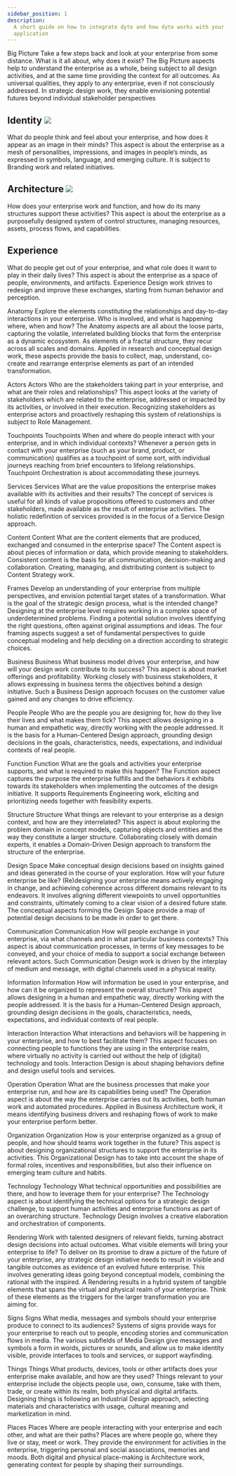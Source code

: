 ```yaml
---
sidebar_position: 1
description:
  A short guide on how to integrate dyte and how dyte works with your
  application
---
```

Big Picture
Take a few steps back and look at your enterprise from some distance. What is it all about, why does it exist?
The Big Picture aspects help to understand the enterprise as a whole, being subject to all design activities, and at the same time providing the context for all outcomes. As universal qualities, they apply to any enterprise, even if not consciously addressed. In strategic design work, they enable envisioning potential futures beyond individual stakeholder perspectives

## Identity ![](https://i.imgur.com/rYQvHWh.png) 
What do people think and feel about your enterprise, and how does it appear as an image in their minds?
This aspect is about the enterprise as a mesh of personalities, impressions, and images in people’s minds, as expressed in symbols, language, and emerging culture. It is subject to Branding work and related initiatives.
## Architecture ![](https://i.imgur.com/rYQvHWh.png) 

How does your enterprise work and function, and how do its many structures support these activities?
This aspect is about the enterprise as a purposefully designed system of control structures, managing resources, assets, process flows, and capabilities.

## Experience
 
What do people get out of your enterprise, and what role does it want to play in their daily lives?
This aspect is about the enterprise as a space of people, environments, and artifacts. Experience Design work strives to redesign and improve these exchanges, starting from human behavior and perception.

Anatomy
Explore the elements constituting the relationships and day-to-day interactions in your enterprise. Who is involved, and what is happening where, when and how?
The Anatomy aspects are all about the loose parts, capturing the volatile, interrelated building blocks that form the enterprise as a dynamic ecosystem. As elements of a fractal structure, they recur across all scales and domains. Applied in research and conceptual design work, these aspects provide the basis to collect, map, understand, co-create and rearrange enterprise elements as part of an intended transformation.

Actors
Actors
Who are the stakeholders taking part in your enterprise, and what are their roles and relationships?
This aspect looks at the variety of stakeholders which are related to the enterprise, addressed or impacted by its activities, or involved in their execution. Recognizing stakeholders as enterprise actors and proactively reshaping this system of relationships is subject to Role Management.

Touchpoints
Touchpoints
When and where do people interact with your enterprise, and in which individual contexts?
Whenever a person gets in contact with your enterprise (such as your brand, product, or communication) qualifies as a touchpoint of some sort, with individual journeys reaching from brief encounters to lifelong relationships. Touchpoint Orchestration is about accommodating these journeys.

Services
Services
What are the value propositions the enterprise makes available with its activities and their results?
The concept of services is useful for all kinds of value propositions offered to customers and other stakeholders, made available as the result of enterprise activities. The holistic redefinition of services provided is in the focus of a Service Design approach.

Content
Content
What are the content elements that are produced, exchanged and consumed in the enterprise space?
The Content aspect is about pieces of information or data, which provide meaning to stakeholders. Consistent content is the basis for all communication, decision-making and collaboration. Creating, managing, and distributing content is subject to Content Strategy work.

Frames
Develop an understanding of your enterprise from multiple perspectives, and envision potential target states of a transformation. What is the goal of the strategic design process, what is the intended change?
Designing at the enterprise level requires working in a complex space of underdetermined problems. Finding a potential solution involves identifying the right questions, often against original assumptions and ideas. The four framing aspects suggest a set of fundamental perspectives to guide conceptual modeling and help deciding on a direction according to strategic choices.

Business
Business
What business model drives your enterprise, and how will your design work contribute to its success?
This aspect is about market offerings and profitability. Working closely with business stakeholders, it allows expressing in business terms the objectives behind a design initiative. Such a Business Design approach focuses on the customer value gained and any changes to drive efficiency.

People
People
Who are the people you are designing for, how do they live their lives and what makes them tick?
This aspect allows designing in a human and empathetic way, directly working with the people addressed. It is the basis for a Human-Centered Design approach, grounding design decisions in the goals, characteristics, needs, expectations, and individual contexts of real people.

Function
Function
What are the goals and activities your enterprise supports, and what is required to make this happen?
The Function aspect captures the purpose the enterprise fulfills and the behaviors it exhibits towards its stakeholders when implementing the outcomes of the design initiative. It supports Requirements Engineering work, eliciting and prioritizing needs together with feasibility experts.

Structure
Structure
What things are relevant to your enterprise as a design context, and how are they interrelated?
This aspect is about exploring the problem domain in concept models, capturing objects and entities and the way they constitute a larger structure. Collaborating closely with domain experts, it enables a Domain-Driven Design approach to transform the structure of the enterprise.

Design Space
Make conceptual design decisions based on insights gained and ideas generated in the course of your exploration. How will your future enterprise be like?
(Re)designing your enterprise means actively engaging in change, and achieving coherence across different domains relevant to its endeavors. It involves aligning different viewpoints to unveil opportunities and constraints, ultimately coming to a clear vision of a desired future state. The conceptual aspects forming the Design Space provide a map of potential design decisions to be made in order to get there.

Communication
Communication
How will people exchange in your enterprise, via what channels and in what particular business contexts?
This aspect is about communication processes, in terms of key messages to be conveyed, and your choice of media to support a social exchange between relevant actors. Such Communication Design work is driven by the interplay of medium and message, with digital channels used in a physical reality.

Information
Information
How will information be used in your enterprise, and how can it be organized to represent the overall structure?
This aspect allows designing in a human and empathetic way, directly working with the people addressed. It is the basis for a Human-Centered Design approach, grounding design decisions in the goals, characteristics, needs, expectations, and individual contexts of real people.

Interaction
Interaction
What interactions and behaviors will be happening in your enterprise, and how to best facilitate them?
This aspect focuses on connecting people to functions they are using in the enterprise realm, where virtually no activity is carried out without the help of (digital) technology and tools. Interaction Design is about shaping behaviors define and design useful tools and services.

Operation
Operation
What are the business processes that make your enterprise run, and how are its capabilities being used?
The Operation aspect is about the way the enterprise carries out its activities, both human work and automated procedures. Applied in Business Architecture work, it means identifying business drivers and reshaping flows of work to make your enterprise perform better.

Organization
Organization
How is your enterprise organized as a group of people, and how should teams work together in the future?
This aspect is about designing organizational structures to support the enterprise in its activities. This Organizational Design has to take into account the shape of formal roles, incentives and responsibilities, but also their influence on emerging team culture and habits.

Technology
Technology
What technical opportunities and possibilities are there, and how to leverage them for your enterprise?
The Technology aspect is about identifying the technical options for a strategic design challenge, to support human activities and enterprise functions as part of an overarching structure. Technology Design involves a creative elaboration and orchestration of components.

Rendering
Work with talented designers of relevant fields, turning abstract design decisions into actual outcomes. What visible elements will bring your enterprise to life?
To deliver on its promise to draw a picture of the future of your enterprise, any strategic design initiative needs to result in visible and tangible outcomes as evidence of an evolved future enterprise. This involves generating ideas going beyond conceptual models, combining the rational with the inspired. A Rendering results in a hybrid system of tangible elements that spans the virtual and physical realm of your enterprise. Think of these elements as the triggers for the larger transformation you are aiming for.

Signs
Signs
What media, messages and symbols should your enterprise produce to connect to its audiences?
Systems of signs provide ways for your enterprise to reach out to people, encoding stories and communication flows in media. The various subfields of Media Design give messages and symbols a form in words, pictures or sounds, and allow us to make identity visible, provide interfaces to tools and services, or support wayfinding.

Things
Things
What products, devices, tools or other artifacts does your enterprise make available, and how are they used?
Things relevant to your enterprise include the objects people use, own, consume, take with them, trade, or create within its realm, both physical and digital artifacts. Designing things is following an Industrial Design approach, selecting materials and characteristics with usage, cultural meaning and marketization in mind.

Places
Places
Where are people interacting with your enterprise and each other, and what are their paths?
Places are where people go, where they live or stay, meet or work. They provide the environment for activities in the enterprise, triggering personal and social associations, memories and moods. Both digital and physical place-making is Architecture work, generating context for people by shaping their surroundings.

